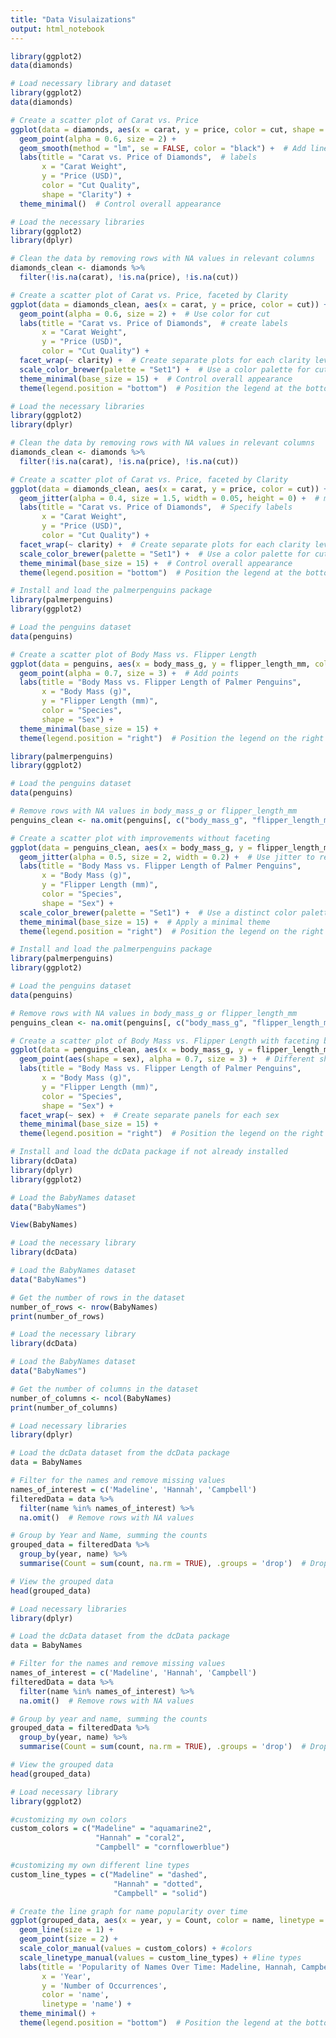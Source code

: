 ```yaml
---
title: "Data Visulaizations"
output: html_notebook
---
```


```r
library(ggplot2)
data(diamonds)
```


```r
# Load necessary library and dataset
library(ggplot2)
data(diamonds)

# Create a scatter plot of Carat vs. Price
ggplot(data = diamonds, aes(x = carat, y = price, color = cut, shape = clarity)) +  # framework and aesthetics
  geom_point(alpha = 0.6, size = 2) + 
  geom_smooth(method = "lm", se = FALSE, color = "black") +  # Add linear regression line
  labs(title = "Carat vs. Price of Diamonds",  # labels
       x = "Carat Weight",
       y = "Price (USD)",
       color = "Cut Quality",
       shape = "Clarity") +
  theme_minimal()  # Control overall appearance
```

```r
# Load the necessary libraries
library(ggplot2)
library(dplyr)

# Clean the data by removing rows with NA values in relevant columns
diamonds_clean <- diamonds %>%
  filter(!is.na(carat), !is.na(price), !is.na(cut))

# Create a scatter plot of Carat vs. Price, faceted by Clarity
ggplot(data = diamonds_clean, aes(x = carat, y = price, color = cut)) + 
  geom_point(alpha = 0.6, size = 2) +  # Use color for cut
  labs(title = "Carat vs. Price of Diamonds",  # create labels
       x = "Carat Weight",
       y = "Price (USD)",
       color = "Cut Quality") +
  facet_wrap(~ clarity) +  # Create separate plots for each clarity level to reduce clutter 
  scale_color_brewer(palette = "Set1") +  # Use a color palette for cut
  theme_minimal(base_size = 15) +  # Control overall appearance
  theme(legend.position = "bottom")  # Position the legend at the bottom

```
```r
# Load the necessary libraries
library(ggplot2)
library(dplyr)

# Clean the data by removing rows with NA values in relevant columns
diamonds_clean <- diamonds %>%
  filter(!is.na(carat), !is.na(price), !is.na(cut))

# Create a scatter plot of Carat vs. Price, faceted by Clarity
ggplot(data = diamonds_clean, aes(x = carat, y = price, color = cut)) + 
  geom_jitter(alpha = 0.4, size = 1.5, width = 0.05, height = 0) +  # making points smaller to reduce some of the overlap
  labs(title = "Carat vs. Price of Diamonds",  # Specify labels
       x = "Carat Weight",
       y = "Price (USD)",
       color = "Cut Quality") +
  facet_wrap(~ clarity) +  # Create separate plots for each clarity level to reduce clutter in plots 
  scale_color_brewer(palette = "Set1") +  # Use a color palette for cut
  theme_minimal(base_size = 15) +  # Control overall appearance
  theme(legend.position = "bottom")  # Position the legend at the bottom

```











```r
# Install and load the palmerpenguins package
library(palmerpenguins)
library(ggplot2)

# Load the penguins dataset
data(penguins)

# Create a scatter plot of Body Mass vs. Flipper Length
ggplot(data = penguins, aes(x = body_mass_g, y = flipper_length_mm, color = species, shape = sex)) +
  geom_point(alpha = 0.7, size = 3) +  # Add points 
  labs(title = "Body Mass vs. Flipper Length of Palmer Penguins",
       x = "Body Mass (g)",
       y = "Flipper Length (mm)",
       color = "Species",
       shape = "Sex") +
  theme_minimal(base_size = 15) + 
  theme(legend.position = "right")  # Position the legend on the right

```







```r
library(palmerpenguins)
library(ggplot2)

# Load the penguins dataset
data(penguins)

# Remove rows with NA values in body_mass_g or flipper_length_mm
penguins_clean <- na.omit(penguins[, c("body_mass_g", "flipper_length_mm", "species", "sex")])

# Create a scatter plot with improvements without faceting
ggplot(data = penguins_clean, aes(x = body_mass_g, y = flipper_length_mm, color = species, shape = sex)) +
  geom_jitter(alpha = 0.5, size = 2, width = 0.2) +  # Use jitter to reduce overlap
  labs(title = "Body Mass vs. Flipper Length of Palmer Penguins",
       x = "Body Mass (g)",
       y = "Flipper Length (mm)",
       color = "Species",
       shape = "Sex") +
  scale_color_brewer(palette = "Set1") +  # Use a distinct color palette
  theme_minimal(base_size = 15) +  # Apply a minimal theme
  theme(legend.position = "right")  # Position the legend on the right

```




```r
# Install and load the palmerpenguins package
library(palmerpenguins)
library(ggplot2)

# Load the penguins dataset
data(penguins)

# Remove rows with NA values in body_mass_g or flipper_length_mm
penguins_clean <- na.omit(penguins[, c("body_mass_g", "flipper_length_mm", "species", "sex")])

# Create a scatter plot of Body Mass vs. Flipper Length with faceting by sex
ggplot(data = penguins_clean, aes(x = body_mass_g, y = flipper_length_mm, color = species)) + #colors for different species
  geom_point(aes(shape = sex), alpha = 0.7, size = 3) +  # Different shapes for sex
  labs(title = "Body Mass vs. Flipper Length of Palmer Penguins",
       x = "Body Mass (g)",
       y = "Flipper Length (mm)",
       color = "Species",
       shape = "Sex") +
  facet_wrap(~ sex) +  # Create separate panels for each sex
  theme_minimal(base_size = 15) +  
  theme(legend.position = "right")  # Position the legend on the right

```

```r
# Install and load the dcData package if not already installed
library(dcData)
library(dplyr)
library(ggplot2)

# Load the BabyNames dataset
data("BabyNames")

```


```r
View(BabyNames)
```


```r
# Load the necessary library
library(dcData)

# Load the BabyNames dataset
data("BabyNames")

# Get the number of rows in the dataset
number_of_rows <- nrow(BabyNames)
print(number_of_rows)

```


```r
# Load the necessary library
library(dcData)

# Load the BabyNames dataset
data("BabyNames")

# Get the number of columns in the dataset
number_of_columns <- ncol(BabyNames)
print(number_of_columns)

```



```r
# Load necessary libraries
library(dplyr)

# Load the dcData dataset from the dcData package
data = BabyNames  

# Filter for the names and remove missing values
names_of_interest = c('Madeline', 'Hannah', 'Campbell')
filteredData = data %>%
  filter(name %in% names_of_interest) %>%
  na.omit()  # Remove rows with NA values

# Group by Year and Name, summing the counts
grouped_data = filteredData %>%
  group_by(year, name) %>%
  summarise(Count = sum(count, na.rm = TRUE), .groups = 'drop')  # Drop grouping

# View the grouped data 
head(grouped_data)

```

```r
# Load necessary libraries
library(dplyr)

# Load the dcData dataset from the dcData package
data = BabyNames  

# Filter for the names and remove missing values
names_of_interest = c('Madeline', 'Hannah', 'Campbell')
filteredData = data %>%
  filter(name %in% names_of_interest) %>%
  na.omit()  # Remove rows with NA values

# Group by year and name, summing the counts
grouped_data = filteredData %>%
  group_by(year, name) %>%
  summarise(Count = sum(count, na.rm = TRUE), .groups = 'drop')  # Drop grouping

# View the grouped data 
head(grouped_data)

# Load necessary library
library(ggplot2)

#customizing my own colors
custom_colors = c("Madeline" = "aquamarine2", 
                   "Hannah" = "coral2",   
                   "Campbell" = "cornflowerblue")

#customizing my own different line types
custom_line_types = c("Madeline" = "dashed", 
                       "Hannah" = "dotted", 
                       "Campbell" = "solid")

# Create the line graph for name popularity over time
ggplot(grouped_data, aes(x = year, y = Count, color = name, linetype = name)) +
  geom_line(size = 1) +
  geom_point(size = 2) +
  scale_color_manual(values = custom_colors) + #colors
  scale_linetype_manual(values = custom_line_types) + #line types
  labs(title = 'Popularity of Names Over Time: Madeline, Hannah, Campbell',
       x = 'Year',
       y = 'Number of Occurrences',
       color = 'name', 
       linetype = 'name') +
  theme_minimal() +
  theme(legend.position = "bottom")  # Position the legend at the bottom

```











